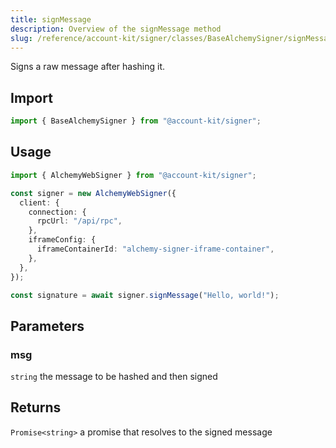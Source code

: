 ```yaml
---
title: signMessage
description: Overview of the signMessage method
slug: /reference/account-kit/signer/classes/BaseAlchemySigner/signMessage
---
```



Signs a raw message after hashing it.

## Import

```ts
import { BaseAlchemySigner } from "@account-kit/signer";
```

## Usage

```ts
import { AlchemyWebSigner } from "@account-kit/signer";

const signer = new AlchemyWebSigner({
  client: {
    connection: {
      rpcUrl: "/api/rpc",
    },
    iframeConfig: {
      iframeContainerId: "alchemy-signer-iframe-container",
    },
  },
});

const signature = await signer.signMessage("Hello, world!");
```

## Parameters

### msg

`string`
the message to be hashed and then signed

## Returns

`Promise<string>`
a promise that resolves to the signed message
